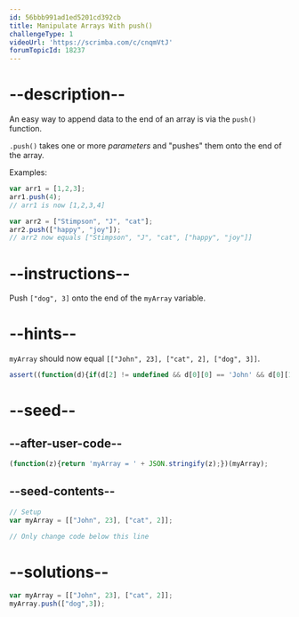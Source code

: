 ```yaml
---
id: 56bbb991ad1ed5201cd392cb
title: Manipulate Arrays With push()
challengeType: 1
videoUrl: 'https://scrimba.com/c/cnqmVtJ'
forumTopicId: 18237
---
```


# --description--

An easy way to append data to the end of an array is via the `push()` function.

`.push()` takes one or more <dfn>parameters</dfn> and "pushes" them onto the end of the array.

Examples:

```js
var arr1 = [1,2,3];
arr1.push(4);
// arr1 is now [1,2,3,4]

var arr2 = ["Stimpson", "J", "cat"];
arr2.push(["happy", "joy"]);
// arr2 now equals ["Stimpson", "J", "cat", ["happy", "joy"]]
```

# --instructions--

Push `["dog", 3]` onto the end of the `myArray` variable.

# --hints--

`myArray` should now equal `[["John", 23], ["cat", 2], ["dog", 3]]`.

```js
assert((function(d){if(d[2] != undefined && d[0][0] == 'John' && d[0][1] === 23 && d[2][0] == 'dog' && d[2][1] === 3 && d[2].length == 2){return true;}else{return false;}})(myArray));
```

# --seed--

## --after-user-code--

```js
(function(z){return 'myArray = ' + JSON.stringify(z);})(myArray);
```

## --seed-contents--

```js
// Setup
var myArray = [["John", 23], ["cat", 2]];

// Only change code below this line
```

# --solutions--

```js
var myArray = [["John", 23], ["cat", 2]];
myArray.push(["dog",3]);
```
